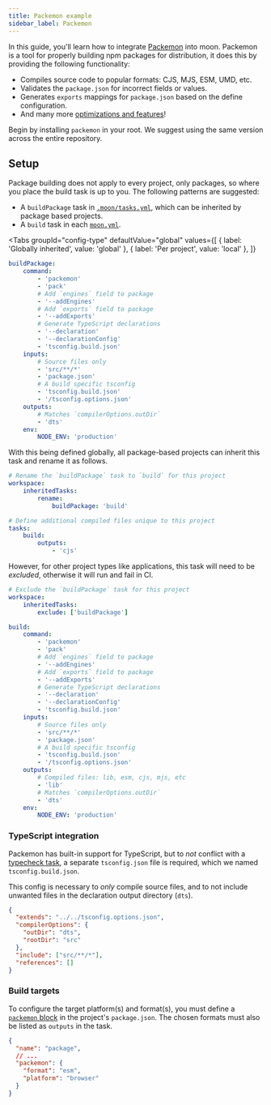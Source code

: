 ```yaml
---
title: Packemon example
sidebar_label: Packemon
---
```



<HeadingApiLink to="https://github.com/moonrepo/examples/blob/master/.moon/tasks.yml#L22" />

In this guide, you'll learn how to integrate [Packemon](https://packemon.dev/) into moon. Packemon
is a tool for properly building npm packages for distribution, it does this by providing the
following functionality:

- Compiles source code to popular formats: CJS, MJS, ESM, UMD, etc.
- Validates the `package.json` for incorrect fields or values.
- Generates `exports` mappings for `package.json` based on the define configuration.
- And many more [optimizations and features](https://packemon.dev/docs/features)!

Begin by installing `packemon` in your root. We suggest using the same version across the entire
repository.

<AddDepsTabs dep="packemon" dev />

## Setup

Package building does not apply to every project, only packages, so where you place the build task
is up to you. The following patterns are suggested:

- A `buildPackage` task in [`.moon/tasks.yml`](../../config/tasks), which can be inherited by
  package based projects.
- A `build` task in each [`moon.yml`](../../config/project).

<Tabs
  groupId="config-type"
  defaultValue="global"
  values={[
    { label: 'Globally inherited', value: 'global' },
    { label: 'Per project', value: 'local' },
  ]}
>
<TabItem value="global">

```yaml title=".moon/tasks.yml"
buildPackage:
	command:
		- 'packemon'
		- 'pack'
		# Add `engines` field to package
		- '--addEngines'
		# Add `exports` field to package
		- '--addExports'
		# Generate TypeScript declarations
		- '--declaration'
		- '--declarationConfig'
		- 'tsconfig.build.json'
	inputs:
		# Source files only
		- 'src/**/*'
		- 'package.json'
		# A build specific tsconfig
		- 'tsconfig.build.json'
		- '/tsconfig.options.json'
	outputs:
		# Matches `compilerOptions.outDir`
		- 'dts'
	env:
		NODE_ENV: 'production'
```

With this being defined globally, all package-based projects can inherit this task and rename it as
follows.

```yaml title="<package>/moon.yml"
# Rename the `buildPackage` task to `build` for this project
workspace:
	inheritedTasks:
		rename:
			buildPackage: 'build'

# Define additional compiled files unique to this project
tasks:
	build:
		outputs:
			- 'cjs'
```

However, for other project types like applications, this task will need to be _excluded_, otherwise
it will run and fail in CI.

```yaml title="<app>/moon.yml"
# Exclude the `buildPackage` task for this project
workspace:
	inheritedTasks:
		exclude: ['buildPackage']
```

</TabItem>
<TabItem value="local">

```yaml title="<package>/moon.yml"
build:
	command:
		- 'packemon'
		- 'pack'
		# Add `engines` field to package
		- '--addEngines'
		# Add `exports` field to package
		- '--addExports'
		# Generate TypeScript declarations
		- '--declaration'
		- '--declarationConfig'
		- 'tsconfig.build.json'
	inputs:
		# Source files only
		- 'src/**/*'
		- 'package.json'
		# A build specific tsconfig
		- 'tsconfig.build.json'
		- '/tsconfig.options.json'
	outputs:
		# Compiled files: lib, esm, cjs, mjs, etc
		- 'lib'
		# Matches `compilerOptions.outDir`
		- 'dts'
	env:
		NODE_ENV: 'production'
```

</TabItem>
</Tabs>

### TypeScript integration

Packemon has built-in support for TypeScript, but to _not_ conflict with a
[typecheck task](./typescript), a separate `tsconfig.json` file is required, which we named
`tsconfig.build.json`.

This config is necessary to _only_ compile source files, and to not include unwanted files in the
declaration output directory (`dts`).

```json title="tsconfig.build.json"
{
  "extends": "../../tsconfig.options.json",
  "compilerOptions": {
    "outDir": "dts",
    "rootDir": "src"
  },
  "include": ["src/**/*"],
  "references": []
}
```

### Build targets

To configure the target platform(s) and format(s), you must define a
[`packemon` block](https://packemon.dev/docs/config) in the project's `package.json`. The chosen
formats must also be listed as `outputs` in the task.

```json title="package.json"
{
  "name": "package",
  // ...
  "packemon": {
    "format": "esm",
    "platform": "browser"
  }
}
```
